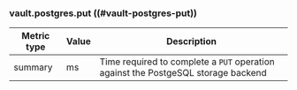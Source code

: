 ### vault.postgres.put ((#vault-postgres-put))

Metric type | Value | Description
----------- | ----- | -----------
summary     | ms    | Time required to complete a `PUT` operation against the PostgeSQL storage backend